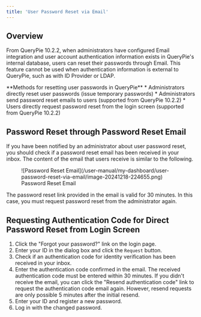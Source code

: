 ```yaml
---
title: 'User Password Reset via Email'
---
```



## Overview

From QueryPie 10.2.2, when administrators have configured Email integration and user account authentication information exists in QueryPie's internal database, users can reset their passwords through Email. This feature cannot be used when authentication information is external to QueryPie, such as with ID Provider or LDAP.

<Callout type="info">
**Methods for resetting user passwords in QueryPie**
* Administrators directly reset user passwords (issue temporary passwords)
* Administrators send password reset emails to users (supported from QueryPie 10.2.2)
* Users directly request password reset from the login screen (supported from QueryPie 10.2.2)
</Callout>

## Password Reset through Password Reset Email

If you have been notified by an administrator about user password reset, you should check if a password reset email has been received in your inbox. The content of the email that users receive is similar to the following.

<figure data-layout="center" data-align="center">
![Password Reset Email](/user-manual/my-dashboard/user-password-reset-via-email/image-20241218-224655.png)
<figcaption>
Password Reset Email
</figcaption>
</figure>

The password reset link provided in the email is valid for 30 minutes. In this case, you must request password reset from the administrator again.

## Requesting Authentication Code for Direct Password Reset from Login Screen

1. Click the "Forgot your password?" link on the login page.<br/>
2. Enter your ID in the dialog box and click the `Request` button.<br/>
3. Check if an authentication code for identity verification has been received in your inbox.<br/>
4. Enter the authentication code confirmed in the email. The received authentication code must be entered within 30 minutes. If you didn't receive the email, you can click the "Resend authentication code" link to request the authentication code email again. However, resend requests are only possible 5 minutes after the initial resend.<br/>
5. Enter your ID and register a new password.<br/>
6. Log in with the changed password.
